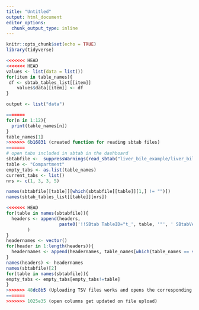 ```yaml
---
title: "Untitled"
output: html_document
editor_options: 
  chunk_output_type: inline
---
```


```r
knitr::opts_chunk$set(echo = TRUE)
library(tidyverse)
```

```r
<<<<<<< HEAD
<<<<<<< HEAD
values <- list(data = list())
for(item in table_names){
 df <- sbtab_tables_list[[item]]
    values$data[[item]] <- df
}

output <- list("data")

=======
for(n in 1:12){
  print(table_names[n])
}
table_names[1]
>>>>>>> 6b16831 (created function for reading sbtab files)
=======
# open tabs included in sbtab in the dashboard
sbtabfile <-  suppressWarnings(read_sbtab("liver_bile_example/liver_bile_template.tsv"))
table <- "Compartment"
empty_tabs <- as.list(table_names)
current_tabs <- list()
nrs <- c(1, 3, 3, 5)

names(sbtabfile[[table]][which(sbtabfile[[table]][1,] != "")])
names(sbtab_tables_list[[table]][nrs])

<<<<<<< HEAD
for(table in names(sbtabfile)){
  headers <- append(headers,
                    paste0('!!SBtab TableID="t_', table, '"', ' SBtabVersion="', "input$sbtab_version", '"',' Document="', "input$set_documentname", '"',' TableType="', table, '"',' TableName="', table, '"')
        )
}
headernames <- vector()
for(header in 1:length(headers)){
  headernames <- append(headernames, table_names[which(table_names == str_extract(headers[header], table_names))])
}
names(headers) <- headernames
names(sbtabfile)[2]
for(table in names(sbtabfile)){
empty_tabs <- empty_tabs[empty_tabs!=table]
}
>>>>>>> 48dc8b5 (Uploading TSV files works and opens the corresponding tabs in the app)
=======
>>>>>>> 1025e35 (open columns get updated on file upload)
```

